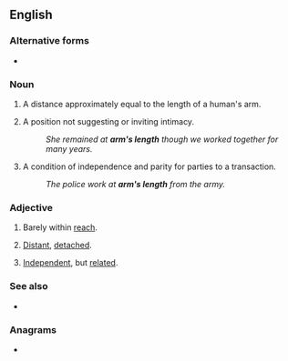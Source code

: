 {{also|arm's-length}}

==English==
{{wikipedia}}

===Alternative forms===
* {{l|en|arm's-length}}

===Noun===
{{en-noun|head=[[arm]][['s]] [[length]]}}

# A distance approximately equal to the length of a human's arm.
# {{lb|en|figuratively}} A position not suggesting or inviting intimacy.
#: ''She remained at '''arm's length''' though we worked together for many years.''
# {{lb|en|figuratively}} A condition of independence and parity for parties to a transaction.
#: ''The police work at '''arm's length''' from the army.''

===Adjective===
{{en-adj|head=[[arm]][['s]] [[length]]}}

# {{lb|en|literally}} Barely within [[reach]].
# {{lb|en|idiomatic}} [[distant|Distant]], [[detach]]ed.
# {{lb|en|idiomatic}} [[independent|Independent]], but [[related]].

===See also===
* {{l|en|armlength}}

===Anagrams===
* {{l|en|armlengths}}